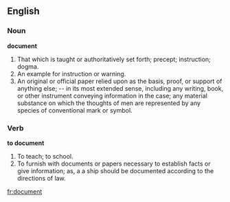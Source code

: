 ==English==

===Noun===

'''document'''

#That which is taught or authoritatively set forth; precept; instruction; dogma.
#An example for instruction or warning.
#An original or official paper relied upon as the basis, proof, or support of anything else; -- in its most extended sense, including any writing, book, or other instrument conveying information in the case; any material substance on which the thoughts of men are represented by any species of conventional mark or symbol.

===Verb===

'''to document'''

#To teach; to school.
#To furnish with documents or papers necessary to establish facts or give information; as, a a ship should be documented according to the directions of law.

[[fr:document]]